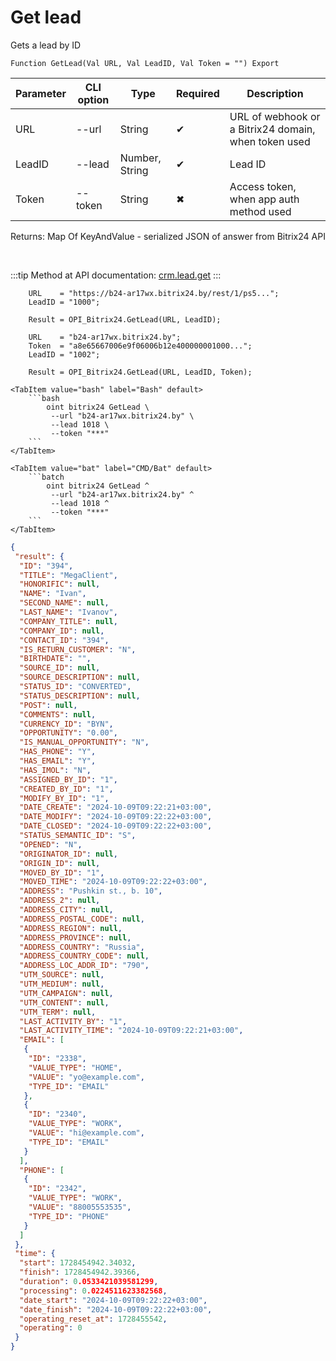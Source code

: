 ﻿---
sidebar_position: 3
---


# Get lead
 Gets a lead by ID



`Function GetLead(Val URL, Val LeadID, Val Token = "") Export`

  | Parameter | CLI option | Type | Required | Description |
  |-|-|-|-|-|
  | URL | --url | String | &#x2714; | URL of webhook or a Bitrix24 domain, when token used |
  | LeadID | --lead | Number, String | &#x2714; | Lead ID |
  | Token | --token | String | &#x2716; | Access token, when app auth method used |

  
  Returns:  Map Of KeyAndValue - serialized JSON of answer from Bitrix24 API

<br/>

:::tip
Method at API documentation: [crm.lead.get](https://dev.1c-bitrix.ru/rest_help/crm/leads/crm_lead_get.php)
:::
<br/>



```bsl title="1C:Enterprise/OneScript code example"
    URL    = "https://b24-ar17wx.bitrix24.by/rest/1/ps5...";
    LeadID = "1000";

    Result = OPI_Bitrix24.GetLead(URL, LeadID);

    URL    = "b24-ar17wx.bitrix24.by";
    Token  = "a8e65667006e9f06006b12e400000001000...";
    LeadID = "1002";

    Result = OPI_Bitrix24.GetLead(URL, LeadID, Token);
```
 

 <Tabs>
  
    <TabItem value="bash" label="Bash" default>
        ```bash
            oint bitrix24 GetLead \
             --url "b24-ar17wx.bitrix24.by" \
             --lead 1018 \
             --token "***"
        ```
    </TabItem>
  
    <TabItem value="bat" label="CMD/Bat" default>
        ```batch
            oint bitrix24 GetLead ^
             --url "b24-ar17wx.bitrix24.by" ^
             --lead 1018 ^
             --token "***"
        ```
    </TabItem>
</Tabs>


```json title="Result"
{
 "result": {
  "ID": "394",
  "TITLE": "MegaClient",
  "HONORIFIC": null,
  "NAME": "Ivan",
  "SECOND_NAME": null,
  "LAST_NAME": "Ivanov",
  "COMPANY_TITLE": null,
  "COMPANY_ID": null,
  "CONTACT_ID": "394",
  "IS_RETURN_CUSTOMER": "N",
  "BIRTHDATE": "",
  "SOURCE_ID": null,
  "SOURCE_DESCRIPTION": null,
  "STATUS_ID": "CONVERTED",
  "STATUS_DESCRIPTION": null,
  "POST": null,
  "COMMENTS": null,
  "CURRENCY_ID": "BYN",
  "OPPORTUNITY": "0.00",
  "IS_MANUAL_OPPORTUNITY": "N",
  "HAS_PHONE": "Y",
  "HAS_EMAIL": "Y",
  "HAS_IMOL": "N",
  "ASSIGNED_BY_ID": "1",
  "CREATED_BY_ID": "1",
  "MODIFY_BY_ID": "1",
  "DATE_CREATE": "2024-10-09T09:22:21+03:00",
  "DATE_MODIFY": "2024-10-09T09:22:22+03:00",
  "DATE_CLOSED": "2024-10-09T09:22:22+03:00",
  "STATUS_SEMANTIC_ID": "S",
  "OPENED": "N",
  "ORIGINATOR_ID": null,
  "ORIGIN_ID": null,
  "MOVED_BY_ID": "1",
  "MOVED_TIME": "2024-10-09T09:22:22+03:00",
  "ADDRESS": "Pushkin st., b. 10",
  "ADDRESS_2": null,
  "ADDRESS_CITY": null,
  "ADDRESS_POSTAL_CODE": null,
  "ADDRESS_REGION": null,
  "ADDRESS_PROVINCE": null,
  "ADDRESS_COUNTRY": "Russia",
  "ADDRESS_COUNTRY_CODE": null,
  "ADDRESS_LOC_ADDR_ID": "790",
  "UTM_SOURCE": null,
  "UTM_MEDIUM": null,
  "UTM_CAMPAIGN": null,
  "UTM_CONTENT": null,
  "UTM_TERM": null,
  "LAST_ACTIVITY_BY": "1",
  "LAST_ACTIVITY_TIME": "2024-10-09T09:22:21+03:00",
  "EMAIL": [
   {
    "ID": "2338",
    "VALUE_TYPE": "HOME",
    "VALUE": "yo@example.com",
    "TYPE_ID": "EMAIL"
   },
   {
    "ID": "2340",
    "VALUE_TYPE": "WORK",
    "VALUE": "hi@example.com",
    "TYPE_ID": "EMAIL"
   }
  ],
  "PHONE": [
   {
    "ID": "2342",
    "VALUE_TYPE": "WORK",
    "VALUE": "88005553535",
    "TYPE_ID": "PHONE"
   }
  ]
 },
 "time": {
  "start": 1728454942.34032,
  "finish": 1728454942.39366,
  "duration": 0.0533421039581299,
  "processing": 0.0224511623382568,
  "date_start": "2024-10-09T09:22:22+03:00",
  "date_finish": "2024-10-09T09:22:22+03:00",
  "operating_reset_at": 1728455542,
  "operating": 0
 }
}
```
